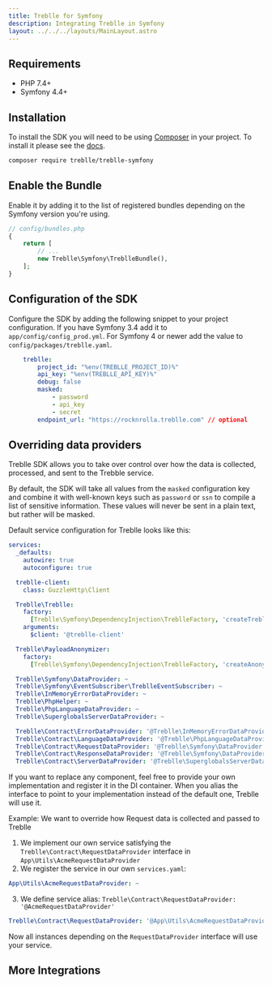 ```yaml
---
title: Treblle for Symfony
description: Integrating Treblle in Symfony
layout: ../../../layouts/MainLayout.astro
---
```



## Requirements

- PHP 7.4+
- Symfony 4.4+

## Installation

To install the SDK you will need to be using [Composer](https://getcomposer.org)
in your project. To install it please see the [docs](https://getcomposer.org/download).

```bash
composer require treblle/treblle-symfony
```

## Enable the Bundle

Enable it by adding it to the list of registered bundles depending on the Symfony version you're using.

```php
// config/bundles.php
{
    return [
        // ...
        new Treblle\Symfony\TreblleBundle(),
    ];
}
```

## Configuration of the SDK

Configure the SDK by adding the following snippet to your project configuration. If you have Symfony 3.4 add it
to `app/config/config_prod.yml`. For Symfony 4 or newer add the value to `config/packages/treblle.yaml`.

```yaml
    treblle:
        project_id: "%env(TREBLLE_PROJECT_ID)%"
        api_key: "%env(TREBLLE_API_KEY)%"
        debug: false
        masked:
            - password
            - api_key
            - secret
        endpoint_url: "https://rocknrolla.treblle.com" // optional
```

## Overriding data providers

Treblle SDK allows you to take over control over how the data is collected, processed, and sent to the Trebble service.

By default, the SDK will take all values from the `masked` configuration key and combine it with well-known keys such as
`password` or `ssn` to compile a list of sensitive information. These values will never be sent in a plain text, but
rather will be masked.

Default service configuration for Treblle looks like this:

```yaml
services:
  _defaults:
    autowire: true
    autoconfigure: true

  treblle-client:
    class: GuzzleHttp\Client

  Treblle\Treblle:
    factory:
      [Treblle\Symfony\DependencyInjection\TreblleFactory, 'createTreblle']
    arguments:
      $client: '@treblle-client'

  Treblle\PayloadAnonymizer:
    factory:
      [Treblle\Symfony\DependencyInjection\TreblleFactory, 'createAnonymizer']

  Treblle\Symfony\DataProvider: ~
  Treblle\Symfony\EventSubscriber\TreblleEventSubscriber: ~
  Treblle\InMemoryErrorDataProvider: ~
  Treblle\PhpHelper: ~
  Treblle\PhpLanguageDataProvider: ~
  Treblle\SuperglobalsServerDataProvider: ~

  Treblle\Contract\ErrorDataProvider: '@Treblle\InMemoryErrorDataProvider'
  Treblle\Contract\LanguageDataProvider: '@Treblle\PhpLanguageDataProvider'
  Treblle\Contract\RequestDataProvider: '@Treblle\Symfony\DataProvider'
  Treblle\Contract\ResponseDataProvider: '@Treblle\Symfony\DataProvider'
  Treblle\Contract\ServerDataProvider: '@Treblle\SuperglobalsServerDataProvider'
```

If you want to replace any component, feel free to provide your own implementation and register it in the DI container.
When you alias the interface to point to your implementation instead of the default one, Treblle will use it.

Example: We want to override how Request data is collected and passed to Treblle

1. We implement our own service satisfying the `Treblle\Contract\RequestDataProvider` interface in `App\Utils\AcmeRequestDataProvider`
2. We register the service in our own `services.yaml`:

```yaml
App\Utils\AcmeRequestDataProvider: ~
```

3. We define service alias: `Treblle\Contract\RequestDataProvider: '@AcmeRequestDataProvider'`

```yaml
Treblle\Contract\RequestDataProvider: '@App\Utils\AcmeRequestDataProvider'
```

Now all instances depending on the `RequestDataProvider` interface will use your service.

## More Integrations

<TreblleIntegrations />
